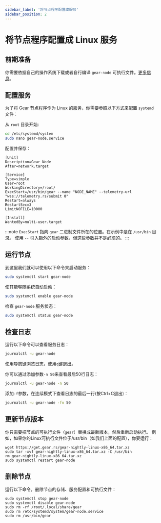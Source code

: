 ```yaml
---
sidebar_label: '将节点程序配置成服务'
sidebar_position: 2
---
```


# 将节点程序配置成 Linux 服务

## 前期准备

你需要依据自己的操作系统下载或者自行编译 `gear-node` 可执行文件。[更多信息](https://wiki.gear-tech.io/node/setting-up#install-with-pre-build-binary)。

## 配置服务

为了将 Gear 节点程序作为 Linux 的服务，你需要参照以下方式来配置 `systemd` 文件：

从 `root` 目录开始:

```sh
cd /etc/systemd/system
sudo nano gear-node.service
```

配置并保存：

```
[Unit]
Description=Gear Node
After=network.target

[Service]
Type=simple
User=root
WorkingDirectory=/root/
ExecStart=/usr/bin/gear --name "NODE_NAME" --telemetry-url "wss://telemetry.rs/submit 0"
Restart=always
RestartSec=3
LimitNOFILE=10000

[Install]
WantedBy=multi-user.target
```

:::note
`ExecStart` 指向 `gear` 二进制文件所在的位置。在示例中是在 `/usr/bin` 目录。
使用 `--` 引入额外的启动参数，但这些参数并不是必须的。
:::

## 运行节点

到这里我们就可以使用以下命令来启动服务：

```sh
sudo systemctl start gear-node
```

使其能够随系统自动启动：

```sh
sudo systemctl enable gear-node
```

检查 `gear-node` 服务状态：

```sh
sudo systemctl status gear-node
```

## 检查日志

运行以下命令可以查看服务日志：

```sh
journalctl -u gear-node
```

使用导航键浏览日志，使用`q`键退出。

你可以通过添加参数`-n 50`来查看最后50行日志：

```sh
journalctl -u gear-node -n 50
```

添加`-f`参数，在连续模式下查看日志的最后一行(按Ctrl+C退出)：

```sh
journalctl -u gear-node -fn 50
```

## 更新节点版本

你只需要把节点的可执行文件（`gear`）替换成最新版本，然后重新启动执行。
例如，如果你的Linux可执行文件位于/usr/bin（如我们上面的配置），你要运行：

```
wget https://get.gear.rs/gear-nightly-linux-x86_64.tar.xz
sudo tar -xvf gear-nightly-linux-x86_64.tar.xz -C /usr/bin
rm gear-nightly-linux-x86_64.tar.xz
sudo systemctl restart gear-node
```

## 删除节点

运行以下命令，删除节点的存储、服务配置和可执行文件：

```
sudo systemctl stop gear-node
sudo systemctl disable gear-node
sudo rm -rf /root/.local/share/gear
sudo rm /etc/systemd/system/gear-node.service
sudo rm /usr/bin/gear
```

